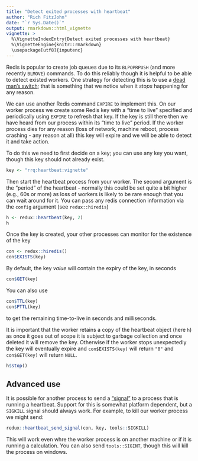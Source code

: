 ```yaml
---
title: "Detect exited processes with heartbeat"
author: "Rich FitzJohn"
date: "`r Sys.Date()`"
output: rmarkdown::html_vignette
vignette: >
  %\VignetteIndexEntry{Detect exited processes with heartbeat}
  %\VignetteEngine{knitr::rmarkdown}
  \usepackage[utf8]{inputenc}
---
```


Redis is popular to create job queues due to its `BLPOPRPUSH` (and more recently `BLMOVE`) commands. To do this reliably though it is helpful to be able to detect existed workers. One strategy for detecting this is to use a [dead man's switch](https://en.wikipedia.org/wiki/Dead_man%27s_switch); that is something that we notice when it *stops* happening for any reason.

We can use another Redis command `EXPIRE` to implement this. On our worker process we create some Redis key with a "time to live" specified and periodically using `EXPIRE` to refresh that key. If the key is still there then we have heard from our process within its "time to live" period. If the worker process dies for any reason (loss of network, machine reboot, process crashing - any reason at all) this key will expire and we will be able to detect it and take action.

To do this we need to first decide on a key; you can use any key you want, though this key should not already exist.

```r
key <- "rrq:heartbeat:vignette"
```

Then start the heartbeat process from your worker. The second argument is the "period" of the heartbeat - normally this could be set quite a bit higher (e.g., 60s or more) as loss of workers is likely to be rare enough that you can wait around for it. You can pass any redis connection information via the `config` argument (see `redux::hiredis`)

```r
h <- redux::heartbeat(key, 2)
h
```

Once the key is created, your other processes can monitor for the existence of the key

```r
con <- redux::hiredis()
con$EXISTS(key)
```

By default, the key *value* will contain the expiry of the key, in seconds

```r
con$GET(key)
```

You can also use

```r
con$TTL(key)
con$PTTL(key)
```

to get the remaining time-to-live in seconds and milliseconds.

It is important that the worker retains a copy of the heartbeat object (here `h`) as once it goes out of scope it is subject to garbage collection and once deleted it will remove the key.  Otherwise if the worker stops unexpectedly the key will eventually expire and `con$EXISTS(key)` will return `"0"` and `con$GET(key)` will return `NULL`.

```r
h$stop()
```

## Advanced use

It is possible for another process to send a ["signal"](https://en.wikipedia.org/wiki/Signal_(IPC)) to a process that is running a heartbeat. Support for this is somewhat platform dependent, but a `SIGKILL` signal should always work. For example, to kill our worker process we might send:

```r
redux::heartbeat_send_signal(con, key, tools::SIGKILL)
```

This will work even whre the worker process is on another machine or if it is running a calculation. You can also send `tools::SIGINT`, though this will kill the process on windows.
